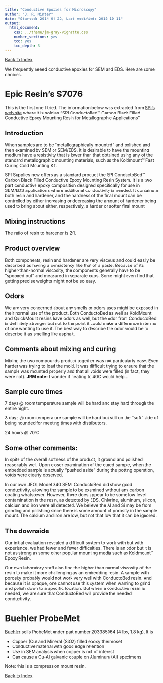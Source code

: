 ```yaml
---
title: "Conductive Epoxies for Microscopy"
author: "J. R. Minter"
date: "Started: 2014-04-22, Last modified: 2018-10-11"
output:
  html_document:
    css: ../theme/jm-gray-vignette.css
    number_sections: yes
    toc: yes
    toc_depth: 3
---
```


[Back to Index](../README.html)

We frequently neeed conductive epoxies for SEM and EDS. Here are some choices.

# Epic Resin's S7076

This is the first one I tried. The information below was extracted from [SPI's web site](http://www.2spi.com/catalog/spec_prep/carbon-black-filled-conductive-epoxy-metallography-resin.shtml) where it is sold as "SPI ConductoBed™ Carbon Black Filled Conductive Epoxy Mounting Resin for Metallographic Applications"

## Introduction

When samples are to be "metallographically mounted" and polished and then examined by SEM or SEM/EDS, it is desirable to have the mounting medium have a resistivity that is lower than that obtained using any of the standard metallographic mounting materials, such as the Koldmount™ Fast Curing Cold Mounting Kit.

SPI Supplies now offers as a standard product the SPI ConductoBed™ Carbon Black Filled Conductive Epoxy Mounting Resin System. It is a two part conductive epoxy composition designed specifically for use in SEM/EDS applications where additional conductivity is needed. It contains a both resin and hardener, and the hardness of the final mount can be controlled by either increasing or decreasing the amount of hardener being used to bring about either, respectively, a harder or softer final mount.

## Mixing instructions

The ratio of resin to hardener is 2:1.

## Product overview

Both components, resin and hardener are very viscous and could easily be described as having a consistency like that of a paste. Because of its higher-than-normal viscosity, the components generally have to be "spooned out" and measured in separate cups. Some might even find that getting precise weights might not be so easy.

## Odors
We are very concerned about any smells or odors uses might be exposed in their normal use of the product. Both ConductoBed as well as KoldMount and QuickMount resins have odors as well, but the odor from ConductoBed is definitely stronger but not to the point it could make a difference in terms of one wanting to use it. The best way to describe the odor would be to describe it as smelling like asphalt.

## Comments about mixing and curing

Mixing the two compounds product together was not particularly easy. Even harder was trying to load the mold. It was difficult trying to ensure that the sample was mounted properly and that all voids were filled (in fact, they were not). **JRM note:** I wonder if heating to 40C would help...

## Sample cure times
7 days @ room temperature sample will be hard and stay hard through the entire night.

3 days @ room temperature sample will be hard but still on the "soft" side of being hounded for meeting times with distributors.

24 hours @ 70°C

## Some other comments:
In spite of the overall softness of the product, it ground and polished reasonably well. Upon closer examination of the cured sample, when the embedded sample is actually "pushed aside" during the potting operation, voids were clearly observed.

In our own JEOL Model 840 SEM, ConductoBed did show good conductivity, allowing the sample to be examined without any carbon coating whatsoever. However, there does appear to be some low level contamination in the resin, as detected by EDS. Chlorine, aluminum, silicon, calcium and iron were all detected. We believe the Al and Si may be from grinding and polishing since there is some amount of porosity in the sample mount. The calcium and iron are low, but not that low that it can be ignored.

## The downside

Our initial evaluation revealed a difficult system to work with but with experience, we had fewer and fewer difficulties. There is an odor but it is not as strong as some other popular mounting media such as Koldmount™ Epoxy Resin.

Our own laboratory staff also find the higher than normal viscosity of the resin to make it more challenging as an embedding resin. A sample with porosity probably would not work very well with ConductoBed resin. And because it is opaque, one cannot use this system when wanting to grind and polish down to a specific location. But when a conductive resin is needed, we are sure that ConductoBed will provide the needed conductivity.

# Buehler ProbeMet

[Buehler](https://shop.buehler.com/consumables/sectioning/compression-mounting/probemet) sells ProbeMet under part number 203385064 (4 lbs, 1.8 kg). It is

- Copper (Cu) and Mineral (SiO2) filled epoxy thermoset
- Conductive material with good edge retention
- Use in SEM analysis when copper is not of interest
- Can cause a Cu-Al galvanic couple on Aluminum (Al) specimens

Note: this is a compression mount resin.

[Back to Index](../README.html)